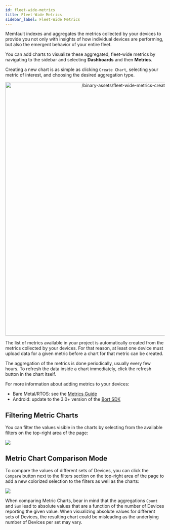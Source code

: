 ```yaml
---
id: fleet-wide-metrics
title: Fleet-Wide Metrics
sidebar_label: Fleet-Wide Metrics
---
```


Memfault indexes and aggregates the metrics collected by your devices to provide
you not only with insights of how individual devices are performing, but also
the emergent behavior of your entire fleet.

You can add charts to visualize these aggregated, fleet-wide metrics by
navigating to the sidebar and selecting **Dashboards** and then **Metrics**.

Creating a new chart is as simple as clicking `Create Chart`, selecting your
metric of interest, and choosing the desired aggregation type.

<p align="center">
  <img
    width="800"
    src="/binary-assets/fleet-wide-metrics-create-chart.gif"
    alt="/binary-assets/fleet-wide-metrics-create-chart.gif"
  />
</p>

The list of metrics available in your project is automatically created from the
metrics collected by your devices. For that reason, at least one device must
upload data for a given metric before a chart for that metric can be created.

The aggregation of the metrics is done periodically, usually every few hours. To
refresh the data inside a chart immediately, click the refresh button in the
chart itself.

For more information about adding metrics to your devices:

- Bare Metal/RTOS: see the [Metrics Guide](https://mflt.io/embedded-metrics)
- Android: update to the 3.0+ version of the
  [Bort SDK](https://mflt.io/android-bort-sdk)

## Filtering Metric Charts

You can filter the values visible in the charts by selecting from the available
filters on the top-right area of the page:

![](/binary-assets/fleet-wide-metrics-filter.png)

## Metric Chart Comparison Mode

To compare the values of different sets of Devices, you can click the `Compare`
button next to the filters section on the top-right area of the page to add a
new colorized selection to the filters as well as the charts:

![](/binary-assets/fleet-wide-metrics-compare.png)

When comparing Metric Charts, bear in mind that the aggregations `Count` and
`Sum` lead to absolute values that are a function of the number of Devices
reporting the given value. When visualizing absolute values for different sets
of Devices, the resulting chart could be misleading as the underlying number of
Devices per set may vary.
